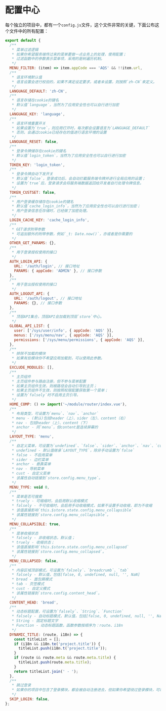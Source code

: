 
<Meta title="框架|核心（Core）/配置中心（config）" />

# 配置中心

每个独立的项目中，都有一个`config.js`文件，这个文件非常的关键，下面公布这个文件中的所有配置：

```javascript
export default {
  /**
   * 菜单过滤逻辑
   * 如果你希望服务端传过来的菜单要做一点业务上的处理，使用配置；
   * 过滤函数中的参数表示菜单项，采用的是树遍历机制。
   */
  MENU_FILTER: (item) => item.appCode === 'AQS' && !!item.url,
  /**
   * 语言环境默认值
   * 语言设置会进行校验的，如果不满足设定要求，或者未设置，则按照`zh-CN`来定义。
   */
  LANGUAGE_DEFAULT: 'zh-CN',
  /**
   * 语言存储在cookie的键名
   * 默认值`language`，当然为了应用安全性也可以自行进行加密
   */
  LANGUAGE_KEY: 'language',
  /**
   * 语言环境重置开关
   * 如果设置为`true`，则应用打开时，每次都会设置语言为`LANGUAGE_DEFAULT`
   * 否则，会通过cookie已经存在的值进行语言环境的设置
   */
  LANGUAGE_RESET: false,
  /**
   * 登录令牌储存在cookie的键名
   * 默认值`login_token`，当然为了应用安全性也可以自行进行加密
   */
  TOKEN_KEY: 'login_token',
  /**
   * 登录令牌自动下发开关
   * 默认值`false`，登录成功后，会自动拦截服务端令牌并进行全局应用的设置；
   * 设置为`true`后，登录请求会将服务端数据返回给开发者自行处理令牌信息。
   */
  TOKEN_CUSTSET: false,
  /**
   * 用户登录缓存储存在cookie的键名
   * 默认值`cache_login_info`，当然为了应用安全性也可以自行进行加密；
   * 用户登录信息在存储时，已经做了加密处理。
   */
  LOGIN_CACHE_KEY: 'cache_login_info',
  /**
   * GET请求附带参数
   * 可追加额外的附带参数，例如`_t: Date.now()`，亦或者是你需要的
   */
  OTHER_GET_PARAMS: {},
  /**
   * 用于登录授权使用的接口
   */
  AUTH_LOGIN_API: {
    URL: '/auth/login', // 接口地址
    PARAMS: { appCode: 'ADMIN' }, // 接口参数
  },
  /**
   * 用于登出授权使用的接口
   */
  AUTH_LOGOUT_API: {
    URL: '/auth/logout', // 接口地址
    PARAMS: {}, // 接口参数
  },
  /**
   * 顶层API集合，顶层API会加载到顶层`store`中心。
   */
  GLOBAL_API_LIST: {
    user: ['/sys/user/info', { appCode: 'AQS' }],
    menus: ['/sys/menu/nav', { appCode: 'AQS' }],
    permissions: ['/sys/menu/permissions', { appCode: 'AQS' }],
  },
  /**
   * 排除不加载的模块
   * 如果有些模块你不希望应用加载到，可以使用此参数。
   */
  EXCLUDE_MODULES: [],
  /**
   * 主页组件
   * 主页组件参与路由注册，但不参与菜单配置
   * 如果主页组件生效，则根路径会自动引导到主页；
   * 如果主页组件不生效，则按照权限配置获取第一个菜单；
   * 设置为`falsely`时不启用主页引导。
   */
  HOME_COMP: () => import('~/module/router/index.vue'),
  /**
   * 布局类型，可设置为`menu`、`nav`、`anchor`
   * menu - (默认)包括header（上）、sider（左）、content（右）
   * nav - 包括header（上）、content（下）
   * anchor - 同`menu`，但content是连续屏幕的
   */
  LAYOUT_TYPE: 'menu',
  /**
   * 自定义菜单，可设置为`undefined`、`false`、`sider`、`anchor`、`nav`、`cust`
   * undefined - 默认值继承`LAYOUT_TYPE`，除非手动设置为`false`
   * false - 不启用菜单
   * sider - 边栏菜单
   * anchor - 悬靠菜单
   * nav - 导航菜单
   * cust - 自定义菜单
   * 该属性自动链接到`store.config.menu_type`。
   */
  MENU_TYPE: void 0,
  /**
   * 菜单是否可搜索
   * truely - 可缩缩时，会启用默认收缩模式
   * falsely - 不可收缩时，会启用手动收缩模式，如果不设置手动收缩，即为不收缩
   * 该值直接影响`this.$store.state.config.menu_collapsible`
   * 该属性链接到`store.config.menu_collapsible`。
   */
  MENU_COLLAPSIBLE: true,
  /**
   * 菜单收缩状态
   * falsely - 非收缩状态，默认值；
   * truely - 收缩状态；
   * 该值直接影响`this.$store.state.config.menu_collapsed`
   * 该属性链接到`store.config.menu_collapsed`。
   */
  MENU_COLLAPSED: false,
  /**
   * 内容区域顶部模式，可设置为`falsely`、`breadcrumb`、`tab`
   * falsely - 默认值，包括[false, 0, undefined, null, '', NaN]
   * bread - 面包屑模式
   * tab - 页签模式
   * cust - 自定义模式
   * 该属性链接到`store.config.content_head`。
   */
  CONTENT_HEAD: 'bread',
  /**
   * 动态标题配置，可设置为`falsely`、`String`、`Function`
   * falsely - 自动标题模式，默认值，包括[false, 0, undefined, null, '', NaN]
   * String - 固定标题文字
   * Function - 动态标题函数，函数参数按顺序为：route、i18n
   */
  DYNAMIC_TITLE: (route, i18n) => {
    const titleList = [];
    if (i18n && i18n.te('project.title')) {
      titleList.push(i18n.t('project.title'));
    }
    if (route && route.meta && route.meta.title) {
      titleList.push(route.meta.title);
    }
    return titleList.join(' - ');
  },
  /**
   * 跳过登录
   * 如果你的项目中包含了登录模块，都会被自动注册进去，但如果你希望绕过登录模块，可以使用此选项。
   */
  SKIP_LOGIN: false,
};

```
